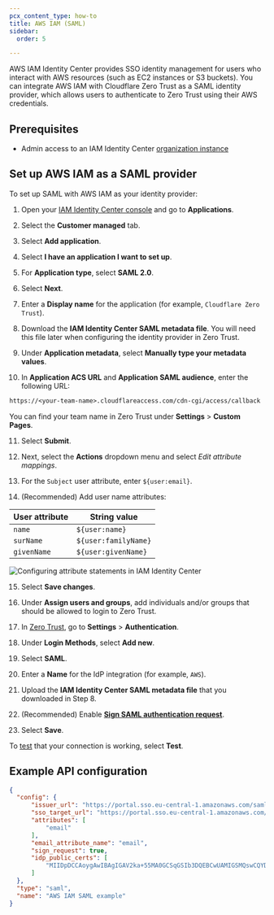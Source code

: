 ```yaml
---
pcx_content_type: how-to
title: AWS IAM (SAML)
sidebar:
  order: 5

---
```


AWS IAM Identity Center provides SSO identity management for users who interact with AWS resources (such as EC2 instances or S3 buckets). You can integrate AWS IAM with Cloudflare Zero Trust as a SAML identity provider, which allows users to authenticate to Zero Trust using their AWS credentials.

## Prerequisites

* Admin access to an IAM Identity Center [organization instance](https://docs.aws.amazon.com/singlesignon/latest/userguide/identity-center-instances.html)

## Set up AWS IAM as a SAML provider

To set up SAML with AWS IAM as your identity provider:

1. Open your [IAM Identity Center console](https://console.aws.amazon.com/singlesignon) and go to **Applications**.

2. Select the **Customer managed** tab.

3. Select **Add application**.

4. Select **I have an application I want to set up**.

5. For **Application type**, select **SAML 2.0**.

6. Select **Next**.

7. Enter a **Display name** for the application (for example, `Cloudflare Zero Trust`).

8. Download the **IAM Identity Center SAML metadata file**. You will need this file later when configuring the identity provider in Zero Trust.

9. Under **Application metadata**, select **Manually type your metadata values**.

10. In **Application ACS URL** and **Application SAML audience**, enter the following URL:

```txt
https://<your-team-name>.cloudflareaccess.com/cdn-cgi/access/callback
```

You can find your team name in Zero Trust under **Settings** > **Custom Pages**.

11. Select **Submit**.

12. Next, select the **Actions** dropdown menu and select *Edit attribute mappings*.

13. For the `Subject` user attribute, enter `${user:email}`.

14. (Recommended) Add user name attributes:

| User attribute | String value         |
| -------------- | -------------------- |
| `name`         | `${user:name}`       |
| `surName`      | `${user:familyName}` |
| `givenName`    | `${user:givenName}`  |

![Configuring attribute statements in IAM Identity Center](~/assets/images/cloudflare-one/identity/aws/aws-saml-attributes.png)

15. Select **Save changes**.

16. Under **Assign users and groups**, add individuals and/or groups that should be allowed to login to Zero Trust.

17. In [Zero Trust](https://one.dash.cloudflare.com), go to **Settings** > **Authentication**.

18. Under **Login Methods**, select **Add new**.

19. Select **SAML**.

20. Enter a **Name** for the IdP integration (for example, `AWS`).

21. Upload the **IAM Identity Center SAML metadata file** that you downloaded in Step 8.

22. (Recommended) Enable [**Sign SAML authentication request**](/cloudflare-one/identity/idp-integration/generic-saml/#sign-saml-authentication-request).

23. Select **Save**.

To [test](/cloudflare-one/identity/idp-integration/#test-idps-in-zero-trust) that your connection is working, select **Test**.

## Example API configuration

```json
{
  "config": {
      "issuer_url": "https://portal.sso.eu-central-1.amazonaws.com/saml/assertion/b2yJrC4kjy3ZAS0a2SeDJj74ebEAxozPfiURId0aQsal3",
      "sso_target_url": "https://portal.sso.eu-central-1.amazonaws.com/saml/assertion/b2yJrC4kjy3ZAS0a2SeDJj74ebEAxozPfiURId0aQsal3",
      "attributes": [
          "email"
      ],
      "email_attribute_name": "email",
      "sign_request": true,
      "idp_public_certs": [
          "MIIDpDCCAoygAwIBAgIGAV2ka+55MA0GCSqGSIb3DQEBCwUAMIGSMQswCQYDVQQGEwJVUzETMBEG\nA1UEC.....GF/Q2/MHadws97cZg\nuTnQyuOqPuHbnN83d/2l1NSYKCbHt24o"
      ]
  },
  "type": "saml",
  "name": "AWS IAM SAML example"
}
```
